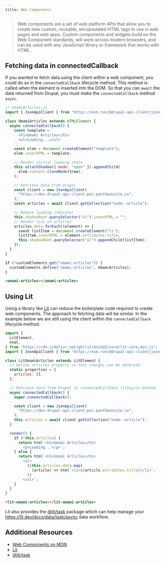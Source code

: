 ```yaml
---
title: Web Components
---
```


> Web components are a set of web platform APIs that allow you to create new custom, reusable, encapsulated HTML tags to use in web pages and web apps. Custom components and widgets build on the Web Component standards, will work across modern browsers, and can be used with any JavaScript library or framework that works with HTML.

## Fetching data in connectedCallback

If you wanted to fetch data using the client within a web component, you could do so in the `connectedCallback` lifecycle method. This method is called when the element is inserted into the DOM. So that you can `await` the data returned from Drupal, you must make the `connectedCallback` method `async`.

```js
// UmamiArticles.js
import { JsonApiClient } from "https://esm.run/@drupal-api-client/json-api-client";

class UmamiArticles extends HTMLElement {
  async connectedCallback() {
    const template = `
      <h1>Umami Articles</h1>
      <ul>Loading...</ul>
    `;
    const elem = document.createElement("template");
    elem.innerHTML = template;

    // Render initial loading state
    this.attachShadow({ mode: "open" }).appendChild(
      elem.content.cloneNode(true),
    );

    // Retrieve data from Drupal
    const client = new JsonApiClient(
      "https://dev-drupal-api-client-poc.pantheonsite.io",
    );
    const articles = await client.getCollection("node--article");

    // Remove loading indicator
    this.shadowRoot.querySelector("ul").innerHTML = "";
    // Render list of articles
    articles.data.forEach((element) => {
      const listItem = document.createElement("li");
      listItem.innerHTML = element.attributes.title;
      this.shadowRoot.querySelector("ul").appendChild(listItem);
    });
  }
}

if (!customElements.get("umami-articles")) {
  customElements.define("umami-articles", UmamiArticles);
}
```

```html live
<umami-articles></umami-articles>
```

## Using Lit

Using a library like [Lit](https://lit.dev/docs/data/task/) can reduce the boilerplate code required to create web components. The approach to fetching data will be similar. In the example below we are still using the client within the `connectedCallback` lifecycle method.

```js
import {
  LitElement,
  html,
} from "https://cdn.jsdelivr.net/gh/lit/dist@3/core/lit-core.min.js";
import { JsonApiClient } from "https://esm.run/@drupal-api-client/json-api-client";

class LitUmamiArticles extends LitElement {
  // Define articles property so that changes can be observed
  static properties = {
    articles: [],
  };

  // Retrieve data from Drupal in connectedCallback lifecycle method
  async connectedCallback() {
    super.connectedCallback();

    const client = new JsonApiClient(
      "https://dev-drupal-api-client-poc.pantheonsite.io",
    );
    this.articles = await client.getCollection("node--article");
  }

  render() {
    if (!this.articles) {
      return html`<h1>Umami Articles</h1>
        <p>Loading...</p>`;
    } else {
      return html`<h1>Umami Articles</h1>
        <ul>
          ${this.articles.data.map(
            (article) => html`<li>${article.attributes.title}</li>`,
          )}
        </ul>`;
    }
  }
}
```

```html live
<lit-umami-articles></lit-umami-articles>
```

Lit also provides the [@lit/task](https://lit.dev/docs/data/task/) package which can help manage your https://lit.dev/docs/data/task/async data workflow.

## Additional Resources

- [Web Components on MDN](https://developer.mozilla.org/en-US/docs/Web/API/Web_components)
- [Lit](https://lit.dev/)
- [@lit/task](https://lit.dev/docs/data/task/)
